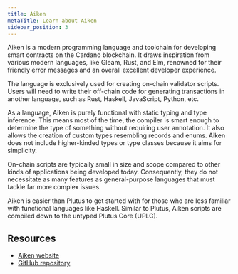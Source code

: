 ```yaml
---
title: Aiken
metaTitle: Learn about Aiken
sidebar_position: 3
---
```


Aiken is a modern programming language and toolchain for developing smart contracts
on the Cardano blockchain. It draws inspiration from various modern languages,
like Gleam, Rust, and Elm, renowned for their friendly error messages and an
overall excellent developer experience.

The language is exclusively used for creating on-chain validator scripts. Users
will need to write their off-chain code for generating transactions in another
language, such as Rust, Haskell, JavaScript, Python, etc.

As a language, Aiken is purely functional with static typing and type inference.
This means most of the time, the compiler is smart enough to determine the type
of something without requiring user annotation. It also allows the creation of
custom types resembling records and enums. Aiken does not include higher-kinded
types or type classes because it aims for simplicity.

On-chain scripts are typically small in size and scope compared to other kinds
of applications being developed today. Consequently, they do not necessitate as
many features as general-purpose languages that must tackle far more complex
issues.

Aiken is easier than Plutus to get started with for those who are less familiar
with functional languages like Haskell. Similar to Plutus, Aiken scripts are
compiled down to the untyped Plutus Core (UPLC).

## Resources

- [Aiken website](https://aiken-lang.org)
- [GitHub repository](https://github.com/aiken-lang/aiken)
